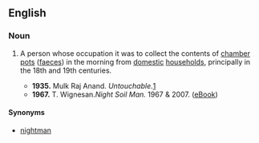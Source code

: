 ==English==

===Noun===
{{en-noun|head=[[night]] [[soil]] [[man]]|night soil men}}

# {{label|en|dated}} A person whose occupation it was to collect the contents of [[chamber pot]]s ([[faeces]]) in the morning from [[domestic]] [[households]], principally in the 18th and 19th centuries.
#* '''1935.''' Mulk Raj Anand. ''Untouchable.''[http://www.google.com/search?hl=en&ie=ISO-8859-1&q=untouchable+by+mulk+raj+anand]
#* '''1967.''' T. Wignesan.'' Night Soil Man.'' 1967 & 2007. ([http://www.mobipocket.com/en/eBooks/BookDetails.asp?BookID=53328 eBook])

====Synonyms====
* [[nightman]]
